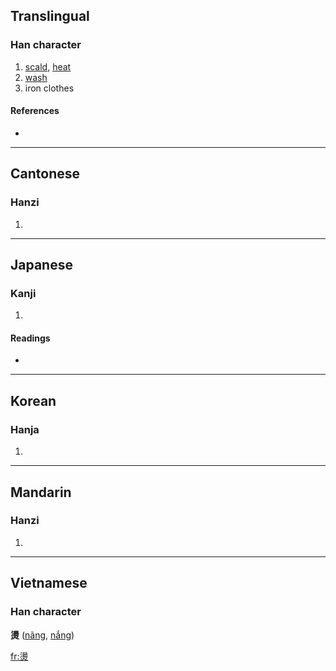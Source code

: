 {{also|烫}}
==Translingual==

===Han character===
{{Han char|rn=86|rad=火|as=12|sn=16|four=3680<sub>9</sub>|canj=水竹火 (EHF)}}

# [[scald]], [[heat]]
# [[wash]]
# iron clothes

====References====
* {{Han ref|kx=0684.010|dkj=19435|dj=1096.040|hdz=32238.030|uh=71D9|ud=29145|bh=BF53|bd=48979}}

----

==Cantonese==

===Hanzi===
{{yue-hanzi|jyut=|y=tong3|sim=烫}}

# {{defn|Cantonese}}

----

==Japanese==

===Kanji===
{{ja-kanji|grade=|rs=火12}}

# {{defn|Japanese}}

====Readings====
* {{ja-readings|on=[[とう]] (tō), [[どう]] (dō)|kun=[[あたためる]] (atatameru)}}

----

==Korean==

===Hanja===
{{ko-hanja|hangeul=탕|eumhun=|rv=tang|mr=t'ang|y=thang}}

# {{defn|Korean}}

----

==Mandarin==

===Hanzi===
{{cmn-hanzi|sim=烫|pin=[[tàng]] ([[tang4]])|wg=t'ang<sup>4</sup>}}

# {{defn|Mandarin}}

----

==Vietnamese==
===Han character===
'''燙''' ([[nãng]], [[nắng]])

[[fr:燙]]